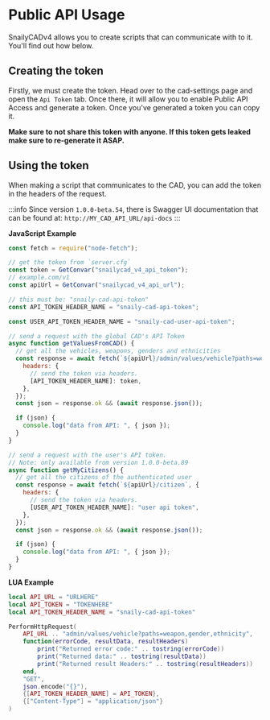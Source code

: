 # Public API Usage

SnailyCADv4 allows you to create scripts that can communicate with to it. You'll find out how below.

## Creating the token

Firstly, we must create the token. Head over to the cad-settings page and open the `Api Token` tab.
Once there, it will allow you to enable Public API Access and generate a token.
Once you've generated a token you can copy it.

**Make sure to not share this token with anyone. If this token gets leaked make sure to re-generate it ASAP.**

## Using the token

When making a script that communicates to the CAD, you can add the token in the headers of the request.

:::info
Since version `1.0.0-beta.54`, there is Swagger UI documentation that can be found at: `http://MY_CAD_API_URL/api-docs`
:::

**JavaScript Example**

```jsx
const fetch = require("node-fetch");

// get the token from `server.cfg`
const token = GetConvar("snailycad_v4_api_token");
// example.com/v1
const apiUrl = GetConvar("snailycad_v4_api_url");

// this must be: "snaily-cad-api-token"
const API_TOKEN_HEADER_NAME = "snaily-cad-api-token";

const USER_API_TOKEN_HEADER_NAME = "snaily-cad-user-api-token";

// send a request with the global CAD's API Token
async function getValuesFromCAD() {
  // get all the vehicles, weapons, genders and ethnicities
  const response = await fetch(`${apiUrl}/admin/values/vehicle?paths=weapon,gender,ethnicity`, {
    headers: {
      // send the token via headers.
      [API_TOKEN_HEADER_NAME]: token,
    },
  });
  const json = response.ok && (await response.json());

  if (json) {
    console.log("data from API: ", { json });
  }
}

// send a request with the user's API token.
// Note: only available from version 1.0.0-beta.89
async function getMyCitizens() {
  // get all the citizens of the authenticated user
  const response = await fetch(`${apiUrl}/citizen`, {
    headers: {
      // send the token via headers.
      [USER_API_TOKEN_HEADER_NAME]: "user api token",
    },
  });
  const json = response.ok && (await response.json());

  if (json) {
    console.log("data from API: ", { json });
  }
}
```

**LUA Example**

```lua
local API_URL = "URLHERE"
local API_TOKEN = "TOKENHERE"
local API_TOKEN_HEADER_NAME = "snaily-cad-api-token"

PerformHttpRequest(
    API_URL .. "admin/values/vehicle?paths=weapon,gender,ethnicity",
    function(errorCode, resultData, resultHeaders)
        print("Returned error code:" .. tostring(errorCode))
        print("Returned data:" .. tostring(resultData))
        print("Returned result Headers:" .. tostring(resultHeaders))
    end,
    "GET",
    json.encode("{}"),
    {[API_TOKEN_HEADER_NAME] = API_TOKEN},
    {["Content-Type"] = "application/json"}
)
```
